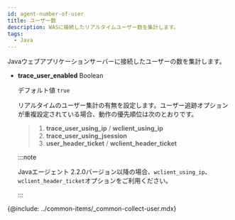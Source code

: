 ```yaml
---
id: agent-number-of-user
title: ユーザー数
description: WASに接続したリアルタイムユーザー数を集計します。
tags:
  - Java
---
```


Javaウェブアプリケーションサーバーに接続したユーザーの数を集計します。

-   **trace_user_enabled** <span class='type'>Boolean</span>

    デフォルト値 `true`

    リアルタイムのユーザー集計の有無を設定します。ユーザー追跡オプションが重複設定されている場合、動作の優先順位は次のとおりです。

    > 1.  **trace_user_using_ip** / **wclient_using_ip**
    > 2.  **trace_user_using_jsession**
    > 3.  **user_header_ticket** / **wclient_header_ticket**

    :::note

    Javaエージェント 2.2.0バージョン以降の場合、`wclient_using_ip`、`wclient_header_ticket`オプションをご利用ください。

    :::

{@include: ../common-items/_common-collect-user.mdx}
